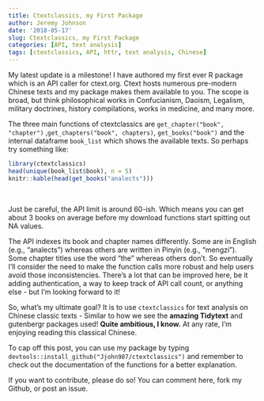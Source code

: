 ```yaml
---
title: Ctextclassics, my First Package
author: Jeremy Johnson
date: '2018-05-17'
slug: Ctextclassics, my First Package
categories: [API, text analysis]
tags: [ctextclassics, API, httr, text analysis, Chinese]
---
```


My latest update is a milestone! I have authored my first ever R package which is an API caller for ctext.org. Ctext hosts numerous pre-modern Chinese texts and my package makes them available to you. The scope is broad, but think philosophical works in Confucianism, Daoism, Legalism, military doctrines, history compilations, works in medicine, and many more.

The three main functions of ctextclassics are ```get_chapter("book", "chapter")``` ,```get_chapters("book", chapters)```, ```get_books("book")``` and the internal dataframe ```book_list``` which shows the available texts. So perhaps try something like:
<br>

```r
library(ctextclassics)
head(unique(book_list$book), n = 5)
knitr::kable(head(get_books("analects")))
``` 

<br>

Just be careful, the API limit is around 60-ish. Which means you can get about 3 books on average before my download functions start spitting out NA values. 

The API indexes its book and chapter names differently. Some are in English (e.g., "analects") whereas others are written in Pinyin (e.g., "mengzi"). Some chapter titles use the word "the" whereas others don't. So eventually I'll consider the need to make the function calls more robust and help users avoid those inconsistencies. There's a lot that can be improved here, be it adding authentication, a way to keep track of API call count, or anything else - but I'm looking forward to it!


So, what's my ultimate goal? It is to use ```ctextclassics``` for text analysis on Chinese classic texts - Similar to how we see the **amazing Tidytext** and gutenbergr packages used! **Quite ambitious, I know.** At any rate, I'm enjoying reading this classical Chinese. 


To cap off this post, you can use my package by typing ```devtools::install_github("Jjohn987/ctextclassics")``` and remember to check out the documentation of the functions for a better explanation.

If you want to contribute, please do so!  You can comment here, fork my Github, or post an issue.
